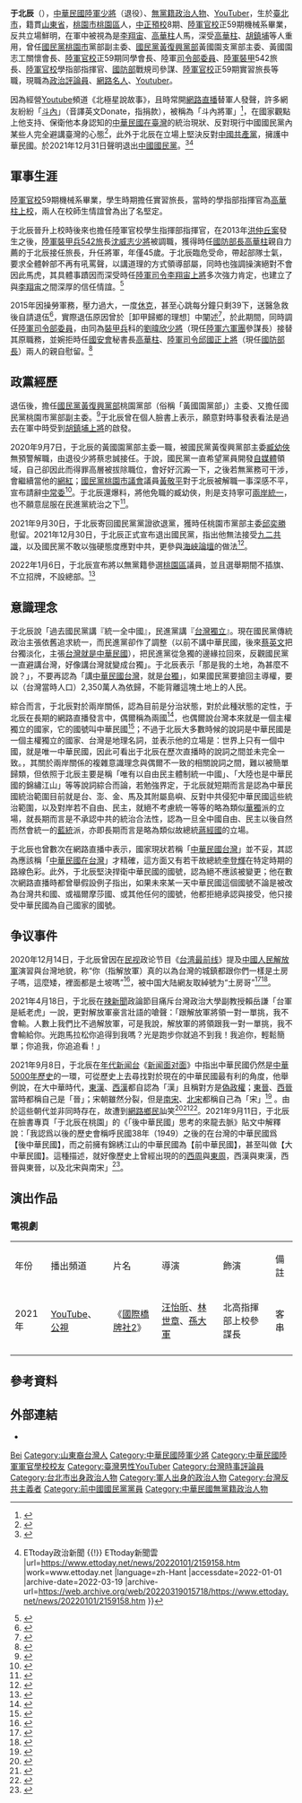 {{Otheruses|other=名为-{于北辰}-的其他人物|于北辰|-{于北辰}-}}
{{noteTA
|2=zh-cn:于; zh-hk:于; zh-tw:于;
}}
{{Infobox Officeholder
|name              = 于北辰
|image             = 于北辰.jpg
|imagesize         = 
|caption=
|性別     = 男
|出生日期 ={{birth date and age|1968|1|2}}
|出生地點 = {{ROC}}[[臺北市|臺北市]][[文山區|文山區]]
|居住地 = {{ROC}}[[桃園市|桃園市]][[桃園區|桃園區]]
|職業     = [[Youtuber|Youtuber]]
|配偶     = 徐小鳳<ref name="#1">{{Cite web|title=【于北辰番外篇】是將軍也是父親|url=https://www.mirrormedia.mg/premium/20220121pol006/|access-date=2022-02-12|author=曾芷筠|date=2022-04-14|publisher=[[鏡周刊|鏡周刊]]|language=zh-Hant|archive-url=https://web.archive.org/web/20220213050224/http://www.mirrormedia.mg/premium/20220121pol006/|archive-date=2022-02-13}}</ref>
|子女     = 2女<ref name="#1"/>
|國籍     = {{ROC}}
|籍貫     = [[山東省|山東省]]
|party    = {{無黨籍}}（2021年12月31日－）
|otherparty = {{KMT}}（1985年－2021年12月31日<ref>{{Cite web |url=https://tw.appledaily.com/politics/20211231/S4LC7UVBDNBMBFEABA4BNYXX7Y/ |title=退役少將于北辰退出國民黨！感嘆家中遭威脅　「好朋友」竟無人關懷 |access-date=2021-12-31 |archive-date=2021-12-31 |archive-url=https://web.archive.org/web/20211231063749/https://tw.appledaily.com/politics/20211231/S4LC7UVBDNBMBFEABA4BNYXX7Y/ }}</ref>）
|allegiance = {{ROC}}
|branch = {{ROCA}}
|serviceyears = 1990年－2015年
|rank = {{flagicon image|ROCA Major General's Flag.svg}} [[少將|少將]]
|nickname = 斗內將軍
|awards =
| educate = 
* [[中正國防幹部預備學校|中正國防幹部預備學校]]高中部8期（75年）
* [[陸軍軍官學校|陸軍軍官學校]]59期機械系[[學士|學士]]（79年班）
* [[國防大學|國防大學]]陸軍學院軍事管理（90年班）
* [[國防大學|國防大學]]戰爭學院（95年班）
| past = 
* [[陸軍軍官學校|陸軍軍官學校]]正期班59期實習旅長
* [[中華民國國防部|國防部]]戰略規劃司軍制編裝處上校計畫參謀官
* [[陸軍軍官學校|陸軍軍官學校]]學員生指揮部上校指揮官
* [[陸軍|陸軍]][[裝甲|裝甲]][[陸軍裝甲第五四二旅|第542旅]]少將旅長
* [[國防部陸軍司令部|陸軍司令部]]少將[[司令部委員|委員]]
* [[陸軍軍官學校|陸軍軍官學校]]正期班59期同學聯誼會會長
* 黃國園志工關懷協會會長
* [[中國國民黨|中國國民黨]][[黃復興黨部|黃復興黨部]]黃國園支黨部主任委員
* [[中國國民黨|中國國民黨]][[桃園市|桃園市]]黨部副主任委員
}}
'''于北辰'''（{{bd|1968年|1月2日|}}），[[中華民國陸軍|中華民國陸軍]][[少將|少將]]（退役）、[[無黨籍|無黨籍]][[政治人物|政治人物]]、[[YouTuber|YouTuber]]，生於[[臺北市|臺北市]]，籍貫[[山東省|山東省]]，[[桃園市|桃園市]][[桃園區|桃園區]]人，[[中正預校|中正預校]]8期、[[陸軍官校|陸軍官校]]正59期機械系畢業，反共立場鮮明，在軍中被視為是[[李翔宙|李翔宙]]、[[高華柱|高華柱]]人馬，深受[[高華柱|高華柱]]、[[胡鎮埔|胡鎮埔]]等人重用，曾任[[國民黨|國民黨]][[桃園市|桃園市]]黨部副主委、[[國民黨|國民黨]][[黃復興黨部|黃復興黨部]]黃國園支黨部主委、黃國園志工關懷會長、[[陸軍官校|陸軍官校]]正59期同學會長、陸軍[[司令部委員|司令部委員]]、[[陸軍|陸軍]][[裝甲|裝甲]]542旅長、[[陸軍官校|陸軍官校]]學指部指揮官、[[中華民國國防部|國防部]]戰規司參謀、[[陸軍官校|陸軍官校]]正59期實習旅長等職，現職為[[政治評論員|政治評論員]]、[[網路名人|網路名人]]、[[Youtuber|Youtuber]]。

因為經營[[Youtube|Youtube]]頻道《北極星說故事》，且時常開[[網路直播|網路直播]]替軍人發聲，許多網友紛紛「[[斗內|斗內]]」（音譯英文Donate，指捐款），被稱為「斗內將軍」<ref>{{Cite web |url=https://www.chinatimes.com/realtimenews/20200908005568-260407?chdtv |title=黃國園黨部主委換人 「斗內將軍」于北辰批：私人吵架用行政力量解決 |accessdate=2020-10-30 |archive-date=2020-10-23 |archive-url=https://web.archive.org/web/20201023164824/https://www.chinatimes.com/realtimenews/20200908005568-260407?chdtv |dead-url=no }}</ref>，在國家觀點上他支持、保衛他本身認知的[[中華民國在臺灣|中華民國在臺灣]]的統治現狀、反對現行中國國民黨內某些人完全避講臺灣的心態<ref>{{Cite web |url=https://www.storm.mg/article/3051747 |title=「國民黨一直避講台灣！」于北辰：好像講了就變台獨 |accessdate=2020-10-30 |archive-date=2020-11-02 |archive-url=https://web.archive.org/web/20201102153205/https://www.storm.mg/article/3051747 |dead-url=no }}</ref>，此外于北辰在立場上堅決反對[[中國共產黨|中國共產黨]]，擁護中華民國。於2021年12月31日聲明退出[[中國國民黨|中國國民黨]]。<ref>{{Cite web |url=https://udn.com/news/story/122494/6002963 |title=于北辰挺林靜儀遭顏寬恒批 林：比顏值得尊敬 |access-date=2022-01-01 |archive-date=2022-04-15 |archive-url=https://web.archive.org/web/20220415093416/https://udn.com/news/story/122494/6002963 }}</ref><ref>{{cite news |title=退黨後公開挺林靜儀「一定要贏」 于北辰：我挺正義、不挺派系 {{!}} ETtoday政治新聞 {{!}} ETtoday新聞雲 |url=https://www.ettoday.net/news/20220101/2159158.htm |work=www.ettoday.net |language=zh-Hant |accessdate=2022-01-01 |archive-date=2022-03-19 |archive-url=https://web.archive.org/web/20220319015718/https://www.ettoday.net/news/20220101/2159158.htm }}</ref>

== 軍事生涯==
[[陸軍官校|陸軍官校]]59期機械系畢業，學生時期擔任實習旅長，當時的學指部指揮官為[[高華柱|高華柱]][[上校|上校]]，兩人在校師生情誼曾為出了名堅定。

于北辰晉升上校時後來也擔任陸軍官校學生指揮部指揮官，在2013年[[洪仲丘案|洪仲丘案]]發生之後，[[陸軍裝甲第五四二旅|陸軍裝甲兵542旅]]長[[沈威志|沈威志]][[少將|少將]]被調職，獲得時任[[中華民國國防部部長|國防部長]][[高華柱|高華柱]]親自力薦的于北辰接任旅長，升任將軍，年僅45歲。于北辰臨危受命，帶起部隊士氣，要求全體幹部不再有吼罵聲，以講道理的方式領導部屬，同時也強調操演絕對不會因此馬虎，其具體事蹟因而深受時任[[中華民國陸軍司令|陸軍司令]][[李翔宙|李翔宙]][[上將|上將]]多次強力肯定，也建立了與[[李翔宙|李翔宙]]之間深厚的信任情誼。<ref>{{Cite web |url=https://www.ettoday.net/news/20131227/310709.htm |title=沒吼罵聲了！542旅長于北辰升將軍：不會忘記洪仲丘案 |accessdate=2020-10-30 |archive-date=2017-03-18 |archive-url=https://web.archive.org/web/20170318204613/http://www.ettoday.net/news/20131227/310709.htm |dead-url=no }}</ref>

2015年因操勞軍務，壓力過大，一度[[休克|休克]]，甚至心跳每分鐘只剩39下，送醫急救後自請退伍<ref>{{Cite web|title=台湾陆军旅长因身体原因报请退伍 疑因压力过大|url=http://www.taiwan.cn/taiwan/tw_MilitaryNews/201503/t20150307_9208081.htm|access-date=2021-09-24|author=李宁|work=中国台湾网|archive-date=2021-09-24|archive-url=https://web.archive.org/web/20210924192125/http://www.taiwan.cn/taiwan/tw_MilitaryNews/201503/t20150307_9208081.htm}}</ref>，實際退伍原因曾於［卸甲歸鄉的理想］中闡述<ref>{{Citation|title=將軍晚點名～鈞鈞聊將軍系列三［卸甲歸鄉的理想］#于北辰#鈞鈞|url=https://www.youtube.com/watch?v=UGj3CyoR3a8&list=PLfVrFmzaw7GJOFklOrzOaA1rRCop84geg&index=148|accessdate=2022-01-25|language=zh-CN|archive-date=2022-03-18|archive-url=https://web.archive.org/web/20220318201718/https://www.youtube.com/watch?v=UGj3CyoR3a8&list=PLfVrFmzaw7GJOFklOrzOaA1rRCop84geg&index=148}}</ref>，於此期間，同時調任[[陸軍|陸軍]][[司令部委員|司令部委員]]，由同為[[裝甲兵|裝甲兵]]科的[[中華民國陸軍裝甲第五四二旅|劉暐欣]][[少將|少將]]（現任[[陸軍六軍團|陸軍六軍團]]參謀長）接替其原職務，並婉拒時任[[國家安全會議_(中華民國)|國安會]]秘書長[[高華柱|高華柱]]、[[中華民國陸軍司令|陸軍司令]][[邱國正|邱國正]][[上將|上將]]（現任[[中華民國國防部部長|國防部長]]）兩人的親自慰留。<ref>{{Cite web |url=https://www.chinatimes.com/realtimenews/20150307002340-260407?chdtv |title=洪仲丘案 542旅長于北辰報退 妻淚謝 |accessdate=2020-10-30 |archive-date=2020-11-03 |archive-url=https://web.archive.org/web/20201103011601/https://www.chinatimes.com/realtimenews/20150307002340-260407?chdtv |dead-url=no }}</ref>

==政黨經歷==
退伍後，擔任[[國民黨|國民黨]][[黃復興黨部|黃復興黨部]]桃園黨部（俗稱「黃國園黨部」）主委、又擔任國民黨桃園市黨部副主委。<ref>{{Cite web |url=https://www.ettoday.net/news/20190224/1385455.htm#ixzz6cNGv1vu8 |title=前陸軍542旅長于北辰宣布參選桃園立委　挑戰鄭運鵬 |accessdate=2020-10-30 |archive-date=2020-11-04 |archive-url=https://web.archive.org/web/20201104185949/https://www.ettoday.net/news/20190224/1385455.htm#ixzz6cNGv1vu8 |dead-url=no }}</ref>于北辰曾在個人臉書上表示，願意對時事發表看法是過去在軍中時受到[[胡鎮埔|胡鎮埔]][[上將|上將]]的啟發。

2020年9月7日，于北辰的黃國園黨部主委一職，被國民黨黃復興黨部主委[[黃復興黨部|臧幼俠]]無預警解職，由退役少將蔡忠誠接任。于說，國民黨一直希望黨員開發[[自媒體|自媒體]]領域，自己卻因此而得罪高層被拔除職位，會好好沉澱一下，之後若無黨務可干涉，會繼續當他的[[網紅|網紅]]；[[國民黨|國民黨]][[桃園市議會|桃園市議會]]議員[[黃敬平|黃敬平]]對于北辰被解職一事深感不平，宣布請辭[[中國國民黨中央常務委員會|中常委]]<ref>{{Cite web |url=https://news.ltn.com.tw/news/politics/breakingnews/3285453 |title=蔡忠誠接黃國園黨部主委 「斗內將軍」于北辰︰我在這他們不開心 |accessdate=2020-10-30 |archive-date=2020-11-05 |archive-url=https://web.archive.org/web/20201105012911/https://news.ltn.com.tw/news/politics/breakingnews/3285453 |dead-url=no }}</ref>。于北辰還爆料，將他免職的臧幼俠，則是支持寧可[[兩岸統一|兩岸統一]]，也不願意屈服在民進黨統治之下<ref>{{Cite web |url=https://news.ltn.com.tw/news/politics/breakingnews/3285928 |title=于北辰：黃復興主委寧可兩岸統一 也不願意屈服民進黨統治 |accessdate=2020-10-30 |archive-date=2020-11-03 |archive-url=https://web.archive.org/web/20201103004049/https://news.ltn.com.tw/news/politics/breakingnews/3285928 |dead-url=no }}</ref>。

2021年9月30日，于北辰寄回國民黨黨證欲退黨，獲時任桃園市黨部主委[[邱奕勝|邱奕勝]]慰留。2021年12月30日，于北辰正式宣布退出國民黨，指出他無法接受[[九二共識|九二共識]]，以及國民黨不敢以強硬態度應對中共，更參與[[海峽論壇|海峽論壇]]的做法<ref>{{Cite web |url=https://www.fountmedia.io/article/140077 |title=不知情下「被停權」！于北辰退出國民黨喊「不如歸去」！不滿中共打壓「黨卻不敢抗議」！ |accessdate=2021-12-31 |date=2021-12-30 |archive-date=2022-05-19 |archive-url=https://web.archive.org/web/20220519190609/https://www.fountmedia.io/article/140077 }}</ref>。

2022年1月6日，于北辰宣布將以無黨籍參選[[桃園區|桃園區]]議員，並且選舉期間不插旗、不立招牌，不設總部。<ref>{{Cite web |url= https://news.ltn.com.tw/news/politics/breakingnews/3792060 |title= 于北辰：未來會以無黨籍參選桃園市議員 |accessdate= 2021-12-31 |date= 2022-01-06 |archive-date= 2022-03-19 |archive-url= https://web.archive.org/web/20220319032443/https://news.ltn.com.tw/news/politics/breakingnews/3792060 }}</ref>

==意識理念==
于北辰說「過去國民黨講『統一全中國』，民進黨講『[[台灣獨立|台灣獨立]]』。現在國民黨傳統政治主張依舊追求統一，而民進黨卻作了調整（以前不講中華民國，後來[[蔡英文|蔡英文]]把台獨淡化，主張[[中華民國是臺灣|台灣就是中華民國]]），把民進黨從急獨的邊緣拉回來，反觀國民黨一直避講台灣，好像講台灣就變成台獨」。于北辰表示「那是我的土地，為甚麼不說？」，不要再認為「講[[中華民國台灣|中華民國台灣]]，就是[[台獨|台獨]]」，如果國民黨要搶回主導權，要以（台灣當時人口）2,350萬人為依歸，不能背離這塊土地上的人民。

綜合而言，于北辰對於兩岸關係，認為目前是分治狀態，對於此種狀態的定性，于北辰在長期的網路直播發言中，偶爾稱為兩國<ref>{{Cite web|title=【將軍晚點名】1012#光輝十月=戰備的十月/長津湖的冰人|url=https://www.youtube.com/watch?v=V513gGWxsms|access-date=2021-10-12|archive-date=2022-04-14|archive-url=https://web.archive.org/web/20220414214054/https://www.youtube.com/watch?v=V513gGWxsms}}</ref>，也偶爾說台灣本來就是一個主權獨立的國家，它的國號叫中華民國<ref>{{Cite web|title=【將軍來聊】0703#輕鬆聊過去與未來#老師之路|url=https://www.youtube.com/watch?v=oHHhasw0lec|access-date=2021-07-03|archive-date=2022-03-19|archive-url=https://web.archive.org/web/20220319103325/https://www.youtube.com/watch?v=oHHhasw0lec}}</ref>；不過于北辰大多數時候的說詞是中華民國是一個主權獨立的國家、台灣是地理名詞，並表示他的立場是：世界上只有一個中國，就是唯一中華民國，因此可看出于北辰在歷次直播時的說詞之間並未完全一致。{{cn|于北辰並非以政治理論的嚴密建構而見長}}，其關於兩岸關係的複雜意識理念與偶爾不一致的相關說詞之間，難以被簡單歸類，但依照于北辰主要是稱「唯有以自由民主體制統一中國」、「大陸也是中華民國的錦繡江山」等等說詞綜合而論，若勉強界定，于北辰就短期而言是認為中華民國統治範圍目前就是台、澎、金、馬及其附屬島嶼、反對中共侵犯中華民國這些統治範圍，以及對岸若不自由、民主，就絕不考慮統一等等的略為類似[[華獨|華獨]]派的立場，就長期而言是不承認中共的統治合法性，認為一旦全中國自由、民主以後自然而然會統一的[[藍統|藍統]]派，亦即長期而言是略為類似故總統[[蔣經國|蔣經國]]的立場。

于北辰也曾數次在網路直播中表示，國家現狀若稱「[[中華民國台灣|中華民國台灣]]」並不妥，其認為應該稱「[[中華民國在台灣|中華民國在台灣]]」才精確，這方面又有若干故總統[[李登輝|李登輝]]在特定時期的路線色彩。此外，于北辰堅決捍衛中華民國的國號，認為絕不應該被變更；他在數次網路直播時都曾舉假設例子指出，如果未來某一天中華民國這個國號不論是被改為台灣共和國、或福爾摩莎國、或其他任何的國號，他都拒絕承認與接受，他只接受中華民國為自己國家的國號。

==争议事件==
2020年12月14日，于北辰曾因在[[民視新聞台|民视]]政论节目《[[台灣最前線|台湾最前线]]》提及[[中国人民解放军|中國人民解放軍]]演習與台灣地貌，称“你（指解放軍）真的以為台灣的城鎮都跟你們一樣是土房子嗎，這麼矮，裡面都是土坡嗎”<ref>{{Cite web|title=共軍公開96A坦克巷戰軍演！ 恫嚇台灣？于北辰：作秀！【台灣最前線 精華】2020.12.14|url=https://www.youtube.com/watch?v=hmSXfuy3vrI|access-date=2020-12-14|archive-date=2022-03-19|archive-url=https://web.archive.org/web/20220319092934/https://www.youtube.com/watch?v=hmSXfuy3vrI}}</ref>，被中国大陆網友取綽號为“土房哥”<ref>{{Cite web|title=“土房哥”于北辰为民进党擦脂抹粉，昔日同学痛批：不恶心吗|url=https://m.sohu.com/a/476446431_120135071/?pvid=000115_3w_a|publisher=海峡导报社|access-date=2021-09-24|archive-date=2021-09-24|archive-url=https://web.archive.org/web/20210924080240/https://m.sohu.com/a/476446431_120135071/?pvid=000115_3w_a}}</ref><ref>{{Cite web|title=起底台湾“土房哥”：曾盛赞大陆越来越富强，如今却上绿媒抹黑大陆|url=https://m.sohu.com/a/445884736_120135071|access-date=2021-09-24|author=薛洋|work=搜狐网|publisher=海峡导报社|archive-date=2022-03-18|archive-url=https://web.archive.org/web/20220318164824/https://m.sohu.com/a/445884736_120135071}}</ref>。

2021年4月18日，于北辰在[[辣新聞|辣新聞]]政論節目痛斥台灣政治大學副教授賴岳謙「台軍是紙老虎」一說，更對解放軍豪言壯語的嗆聲：「跟解放軍將領一對一單挑，我不會輸。人數上我們比不過解放軍，可是我說，解放軍的將領跟我一對一單挑，我不會輸給你。光跑馬拉松你追得到我嗎？光是跑步你就追不到我！我追你，輕鬆簡單；你追我，你追追看！」

2021年9月8日，于北辰在[[年代新聞台|年代新闻台]]《[[新聞面對面|新闻面对面]]》中指出中華民國仍然是[[中国历史|中華5000年歷史]]的一環，可從歷史上去尋找對於現在的中華民國最有利的角度，他舉例說，在大中華時代，[[東漢|東漢]]、[[西漢|西漢]]都自認為「漢」且稱對方是[[伪政权|偽政權]]；[[東晉|東晉]]、[[西晉|西晉]]當時都稱自己是「晉」；宋朝雖然分裂，但是[[南宋|南宋]]、[[北宋|北宋]]都稱自己為「宋」<ref>{{Cite web|title=精彩片段》獨！藍把自己「反共」招牌搞丟！于北辰痛心疾首這樣說？【新聞面對面】20210908|url=https://www.youtube.com/watch?v=-EbM3lNcB1M|access-date=2021-09-08|archive-date=2021-11-23|archive-url=https://web.archive.org/web/20211123165734/https://www.youtube.com/watch?v=-EbM3lNcB1M}}</ref>
。由於這些朝代並非同時存在，故遭到[[網路鄉民|網路鄉民]]訕笑<ref>{{Cite web |url=https://tw.appledaily.com/politics/20210914/MXY42FF3PRFU5BVHRN3CWBLKS4/ |title=于北辰謬稱「南宋北宋分裂跟兩岸一樣」！中國歷史全錯　網狂笑：有臉上電視 |access-date=2021-09-21 |archive-date=2021-09-21 |archive-url=https://web.archive.org/web/20210921035358/https://tw.appledaily.com/politics/20210914/MXY42FF3PRFU5BVHRN3CWBLKS4/ }}</ref><ref>{{Cite web |url=https://newtalk.tw/news/view/2021-09-13/635610 |title=最愛中國史的國民黨？于北辰一語驚人：東漢西漢都稱對方是偽政權 |access-date=2021-09-21 |archive-date=2021-09-21 |archive-url=https://web.archive.org/web/20210921161835/https://newtalk.tw/news/view/2021-09-13/635610 }}</ref><ref>{{Cite web|title=为了给自己“反共”找论据，“土房哥”开始篡改历史了…|url=https://focus.youth.cn/mobile/detail?id=pAG6vDYbegoP2Owr90x84KkyMg5ib4jVBXQnmqNLEMRyzZ3lWJ|access-date=2021-09-24|author=张照栋|work=中国青年网|publisher=观察者网|archive-date=2021-09-24|archive-url=https://web.archive.org/web/20210924080638/https://focus.youth.cn/mobile/detail?id=pAG6vDYbegoP2Owr90x84KkyMg5ib4jVBXQnmqNLEMRyzZ3lWJ}}</ref>。2021年9月11日，于北辰在臉書專頁「于北辰在桃園」的《「後中華民國」思考的來龍去脈》貼文中解釋說：「我認爲以後的歷史會稱呼民國38年（1949）之後的在台灣的中華民國爲【後中華民國】，而之前擁有錦綉江山的中華民國為【前中華民國】，甚至叫做【大中華民國】。這種描述，就好像歷史上曾經出現的的[[西周|西周]]與[[东周|東周]]，西漢與東漢，西晉與東晉，以及北宋與南宋」<ref>{{Cite web|title=【“後中華民國”思考的來龍去脈】 日前提出後中華民國的概念，想更了解嗎?|url=https://www.facebook.com/2198531940359853/posts/2973576766188696/|work=于北辰在桃園|access-date=2021-09-11}}</ref>。

==演出作品==
===電視劇===
{|class="wikitable"
|-style="background:#AEEEEE;color:black;font-weight:bold;text-align:center;"
|年份||播出頻道||片名||導演||飾演||備註
|-
| 2021年
| [[YouTube|YouTube]]、[[公視|公視]]
| 《[[國際橋牌社2|國際橋牌社2]]》
| [[汪怡昕|汪怡昕]]、[[林世章|林世章]]、[[孫大軍|孫大軍]]
| 北高指揮部上校參謀長
| 客串 
|-
|}

== 參考資料 ==
{{Reflist|30em}}

==外部連結==
*{{zh-tw}}{{youtube|channel=UCGvfg5loPGi4v2ddqL8W2Dw|北極星說故事}}

{{Authority control}}
{{DEFAULTSORT:Yu于}}
[[Category:于姓|Bei]]
[[Category:山東裔台灣人|Category:山東裔台灣人]]
[[Category:中華民國陸軍少將|Category:中華民國陸軍少將]]
[[Category:中華民國陸軍軍官學校校友|Category:中華民國陸軍軍官學校校友]]
[[Category:臺灣男性YouTuber|Category:臺灣男性YouTuber]]
[[Category:台灣時事評論員|Category:台灣時事評論員]]
[[Category:台北市出身政治人物|Category:台北市出身政治人物]]
[[Category:軍人出身的政治人物|Category:軍人出身的政治人物]]
[[Category:台灣反共主義者|Category:台灣反共主義者]]
[[Category:前中國國民黨黨員|Category:前中國國民黨黨員]]
[[Category:中華民國無黨籍政治人物|Category:中華民國無黨籍政治人物]]